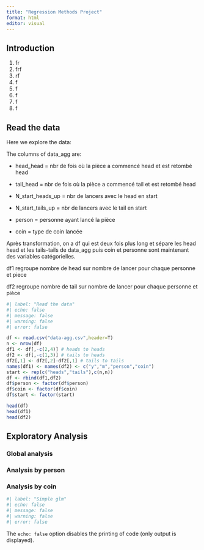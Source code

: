 ```yaml
---
title: "Regression Methods Project"
format: html
editor: visual
---
```


## Introduction

1.  fr
2.  frf
3.  rf
4.  f
5.  f
6.  f
7.  f
8.  f

## Read the data

Here we explore the data:

The columns of data_agg are:

-   head_head = nbr de fois où la pièce a commencé head et est retombé head

-   tail_head = nbr de fois où la pièce a commencé tail et est retombé head

-   N_start_heads_up = nbr de lancers avec le head en start

-   N_start_tails_up = nbr de lancers avec le tail en start

-   person = personne ayant lancé la pièce

-   coin = type de coin lancée

Après transformation, on a df qui est deux fois plus long et sépare les head head et les tails-tails de data_agg puis coin et personne sont maintenant des variables catégorielles.

df1 regroupe nombre de head sur nombre de lancer pour chaque personne et piece

df2 regroupe nombre de tail sur nombre de lancer pour chaque personne et pièce

```r
#| label: "Read the data"
#| echo: false
#| message: false 
#| warning: false
#| error: false

df <- read.csv("data-agg.csv",header=T)
n <- nrow(df)
df1 <- df[,-c(2,4)] # heads to heads
df2 <- df[,-c(1,3)] # tails to heads
df2[,1] <- df2[,2]-df2[,1] # tails to tails 
names(df1) <- names(df2) <- c("y","m","person","coin") 
start <- rep(c("heads","tails"),c(n,n))
df <- rbind(df1,df2)
df$person <- factor(df$person) 
df$coin <- factor(df$coin)
df$start <- factor(start) 

head(df)
head(df1)
head(df2)
```

## Exploratory Analysis

### Global analysis

### Analysis by person

### Analysis by coin

```r
#| label: "Simple glm"
#| echo: false
#| message: false 
#| warning: false
#| error: false

```

The `echo: false` option disables the printing of code (only output is displayed).
